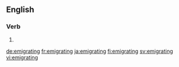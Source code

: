 ==English==

===Verb===
{{head|en|present participle}}

# {{present participle of|emigrate|lang=en}}

[[de:emigrating]]
[[fr:emigrating]]
[[ja:emigrating]]
[[fi:emigrating]]
[[sv:emigrating]]
[[vi:emigrating]]